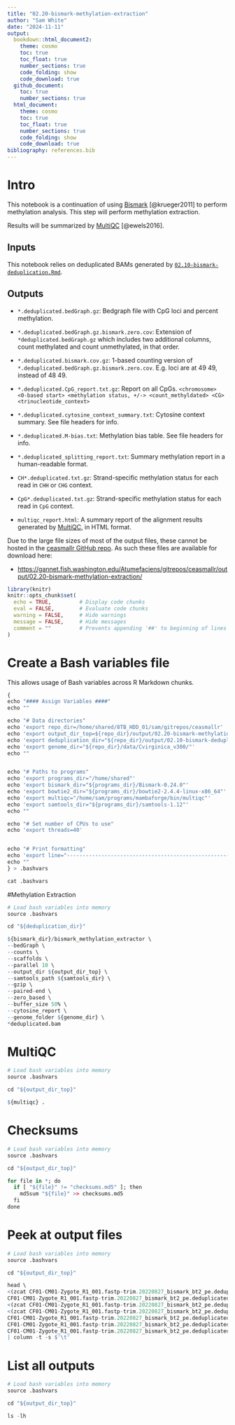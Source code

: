 ```yaml
---
title: "02.20-bismark-methylation-extraction"
author: "Sam White"
date: "2024-11-11"
output: 
  bookdown::html_document2:
    theme: cosmo
    toc: true
    toc_float: true
    number_sections: true
    code_folding: show
    code_download: true
  github_document:
    toc: true
    number_sections: true
  html_document:
    theme: cosmo
    toc: true
    toc_float: true
    number_sections: true
    code_folding: show
    code_download: true
bibliography: references.bib
---
```

# Intro

This notebook is a continuation of using [Bismark](https://felixkrueger.github.io/Bismark/) [@krueger2011] to perform methylation analysis. This step will perform methylation extraction.

Results will be summarized by [MultiQC](https://github.com/MultiQC/MultiQC) [@ewels2016].

## Inputs

This notebook relies on deduplicated BAMs generated by [`02.10-bismark-deduplication.Rmd`](./02.10-bismark-deduplication.Rmd).

## Outputs

- `*.deduplicated.bedGraph.gz`: Bedgraph file with CpG loci and percent methylation.

- `*.deduplicated.bedGraph.gz.bismark.zero.cov`: Extension of `*deduplicated.bedGraph.gz` which includes two additional columns, count methylated and count unmethylated, in that order.

- `*.deduplicated.bismark.cov.gz`: 1-based counting version of `*.deduplicated.bedGraph.gz.bismark.zero.cov`. E.g. loci are at 49 49, instead of 48 49.

- `*.deduplicated.CpG_report.txt.gz`: Report on all CpGs. `<chromosome> <0-based start> <methylation status, +/-> <count_methyldated> <CG> <trinucleotide_context>`

- `*.deduplicated.cytosine_context_summary.txt`: Cytosine context summary. See file headers for info.

- `*.deduplicated.M-bias.txt`: Methylation bias table. See file headers for info.

- `*.deduplicated_splitting_report.txt`: Summary methylation report in a human-readable format.

- `CH*.deduplicated.txt.gz`: Strand-specific methylation status for each read in `CHH` or `CHG` context.

- `CpG*.deduplicated.txt.gz`: Strand-specific methylation status for each read in `CpG` context.

- `multiqc_report.html`: A summary report of the alignment results generated by [MultiQC](https://github.com/MultiQC/MultiQC), in HTML format.


Due to the large file sizes of most of the output files, these cannot be hosted in the [ceasmallr GitHub repo](https://github.com/sr320/ceasmallr). As such these files are available for download here:

- [https://gannet.fish.washington.edu/Atumefaciens/gitrepos/ceasmallr/output/02.20-bismark-methylation-extraction/](https://gannet.fish.washington.edu/Atumefaciens/gitrepos/ceasmallr/output/02.20-bismark-methylation-extraction/)



```r
library(knitr)
knitr::opts_chunk$set(
  echo = TRUE,         # Display code chunks
  eval = FALSE,        # Evaluate code chunks
  warning = FALSE,     # Hide warnings
  message = FALSE,     # Hide messages
  comment = ""         # Prevents appending '##' to beginning of lines in code output
)
```

# Create a Bash variables file

This allows usage of Bash variables across R Markdown chunks.

```r
{
echo "#### Assign Variables ####"
echo ""

echo "# Data directories"
echo 'export repo_dir=/home/shared/8TB_HDD_01/sam/gitrepos/ceasmallr'
echo 'export output_dir_top=${repo_dir}/output/02.20-bismark-methylation-extraction'
echo 'export deduplication_dir="${repo_dir}/output/02.10-bismark-deduplication"'
echo 'export genome_dir="${repo_dir}/data/Cvirginica_v300/"'
echo ""


echo "# Paths to programs"
echo 'export programs_dir="/home/shared"'
echo 'export bismark_dir="${programs_dir}/Bismark-0.24.0"'
echo 'export bowtie2_dir="${programs_dir}/bowtie2-2.4.4-linux-x86_64"'
echo 'export multiqc="/home/sam/programs/mambaforge/bin/multiqc"'
echo 'export samtools_dir="${programs_dir}/samtools-1.12"'
echo ""

echo "# Set number of CPUs to use"
echo 'export threads=40'


echo "# Print formatting"
echo 'export line="--------------------------------------------------------"'
echo ""
} > .bashvars

cat .bashvars
```

#Methylation Extraction

```r
# Load bash variables into memory
source .bashvars

cd "${deduplication_dir}"

${bismark_dir}/bismark_methylation_extractor \
--bedGraph \
--counts \
--scaffolds \
--parallel 10 \
--output_dir ${output_dir_top} \
--samtools_path ${samtools_dir} \
--gzip \
--paired-end \
--zero_based \
--buffer_size 50% \
--cytosine_report \
--genome_folder ${genome_dir} \
*deduplicated.bam
```

# MultiQC
```r
# Load bash variables into memory
source .bashvars

cd "${output_dir_top}"

${multiqc} .
```

# Checksums
```r
# Load bash variables into memory
source .bashvars

cd "${output_dir_top}"

for file in *; do
  if [ "${file}" != "checksums.md5" ]; then
    md5sum "${file}" >> checksums.md5
  fi
done
```

# Peek at output files
```r
# Load bash variables into memory
source .bashvars

cd "${output_dir_top}"

head \
<(zcat CF01-CM01-Zygote_R1_001.fastp-trim.20220827_bismark_bt2_pe.deduplicated.bedGraph.gz) \
CF01-CM01-Zygote_R1_001.fastp-trim.20220827_bismark_bt2_pe.deduplicated.bedGraph.gz.bismark.zero.cov \
<(zcat CF01-CM01-Zygote_R1_001.fastp-trim.20220827_bismark_bt2_pe.deduplicated.bismark.cov.gz) \
<(zcat CF01-CM01-Zygote_R1_001.fastp-trim.20220827_bismark_bt2_pe.deduplicated.CpG_report.txt.gz) \
CF01-CM01-Zygote_R1_001.fastp-trim.20220827_bismark_bt2_pe.deduplicated.cytosine_context_summary.txt \
CF01-CM01-Zygote_R1_001.fastp-trim.20220827_bismark_bt2_pe.deduplicated.M-bias.txt \
CF01-CM01-Zygote_R1_001.fastp-trim.20220827_bismark_bt2_pe.deduplicated_splitting_report.txt \
| column -t -s $'\t'
```

# List all outputs
```r
# Load bash variables into memory
source .bashvars

cd "${output_dir_top}"

ls -lh
```